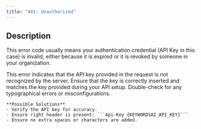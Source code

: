 ```yaml
---
title: "401: Unauthorized"
---
```



## Description

This error code usually means your authentication credential (API Key in this case) is invalid, either because it is expired or it is revoked by someone in your organization.

<AccordionGroup>
  <Accordion title="API Key Invalid">
    This error indicates that the API key provided in the request is not recognized by the server. Ensure that the key is correctly inserted and matches the key provided during your API setup. Double-check for any typographical errors or misconfigurations.

    **Possible Solutions**
    - Verify the API key for accuracy.
    - Ensure right header is present: ```Api-Key {KEYWORDSAI_API_KEY}```
    - Ensure no extra spaces or characters are added.
  </Accordion>

</AccordionGroup>